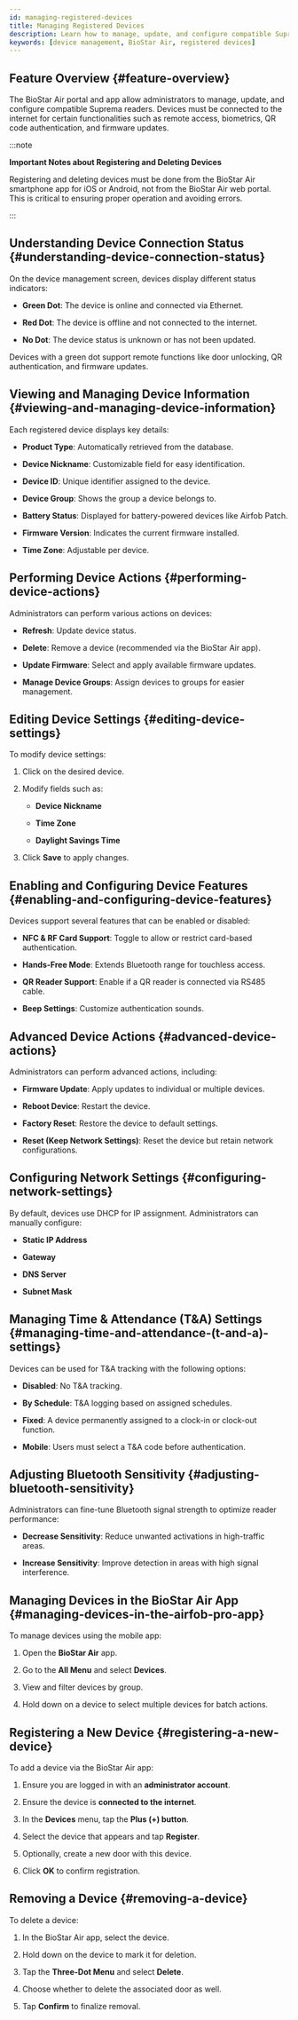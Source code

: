 ```yaml
---
id: managing-registered-devices
title: Managing Registered Devices
description: Learn how to manage, update, and configure compatible Suprema readers in BioStar Air.
keywords: [device management, BioStar Air, registered devices]
---
```


## Feature Overview {#feature-overview}

The BioStar Air portal and app allow administrators to manage, update, and configure compatible Suprema readers. Devices must be connected to the internet for certain functionalities such as remote access, biometrics, QR code authentication, and firmware updates.

<YouTube videoId="lpMPkMyjr-c" />

:::note

**Important Notes about Registering and Deleting Devices**

Registering and deleting devices must be done from the BioStar Air smartphone app for iOS or Android, not from the BioStar Air web portal. This is critical to ensuring proper operation and avoiding errors.

:::


<CustomerNote />

## Understanding Device Connection Status {#understanding-device-connection-status}

On the device management screen, devices display different status indicators:

* **Green Dot**: The device is online and connected via Ethernet.

* **Red Dot**: The device is offline and not connected to the internet.

* **No Dot**: The device status is unknown or has not been updated.

Devices with a green dot support remote functions like door unlocking, QR authentication, and firmware updates.


## Viewing and Managing Device Information {#viewing-and-managing-device-information}

Each registered device displays key details:

* **Product Type**: Automatically retrieved from the database.

* **Device Nickname**: Customizable field for easy identification.

* **Device ID**: Unique identifier assigned to the device.

* **Device Group**: Shows the group a device belongs to.

* **Battery Status**: Displayed for battery-powered devices like Airfob Patch.

* **Firmware Version**: Indicates the current firmware installed.

* **Time Zone**: Adjustable per device.


## Performing Device Actions {#performing-device-actions}

Administrators can perform various actions on devices:

* **Refresh**: Update device status.

* **Delete**: Remove a device (recommended via the BioStar Air app).

* **Update Firmware**: Select and apply available firmware updates.

* **Manage Device Groups**: Assign devices to groups for easier management.


## Editing Device Settings {#editing-device-settings}

To modify device settings:

1. Click on the desired device.

1. Modify fields such as:

   * **Device Nickname**

   * **Time Zone**

   * **Daylight Savings Time**

1. Click **Save** to apply changes.


## Enabling and Configuring Device Features {#enabling-and-configuring-device-features}

Devices support several features that can be enabled or disabled:

* **NFC & RF Card Support**: Toggle to allow or restrict card-based authentication.

* **Hands-Free Mode**: Extends Bluetooth range for touchless access.

* **QR Reader Support**: Enable if a QR reader is connected via RS485 cable.

* **Beep Settings**: Customize authentication sounds.


## Advanced Device Actions {#advanced-device-actions}

Administrators can perform advanced actions, including:

* **Firmware Update**: Apply updates to individual or multiple devices.

* **Reboot Device**: Restart the device.

* **Factory Reset**: Restore the device to default settings.

* **Reset (Keep Network Settings)**: Reset the device but retain network configurations.


## Configuring Network Settings {#configuring-network-settings}

By default, devices use DHCP for IP assignment. Administrators can manually configure:

* **Static IP Address**

* **Gateway**

* **DNS Server**

* **Subnet Mask**


## Managing Time & Attendance (T&A) Settings {#managing-time-and-attendance-(t-and-a)-settings}

Devices can be used for T&A tracking with the following options:

* **Disabled**: No T&A tracking.

* **By Schedule**: T&A logging based on assigned schedules.

* **Fixed**: A device permanently assigned to a clock-in or clock-out function.

* **Mobile**: Users must select a T&A code before authentication.


## Adjusting Bluetooth Sensitivity {#adjusting-bluetooth-sensitivity}

Administrators can fine-tune Bluetooth signal strength to optimize reader performance:

* **Decrease Sensitivity**: Reduce unwanted activations in high-traffic areas.

* **Increase Sensitivity**: Improve detection in areas with high signal interference.


## Managing Devices in the BioStar Air App {#managing-devices-in-the-airfob-pro-app}

To manage devices using the mobile app:

1. Open the **BioStar Air** app.

1. Go to the **All Menu** and select **Devices**.

1. View and filter devices by group.

1. Hold down on a device to select multiple devices for batch actions.


## Registering a New Device {#registering-a-new-device}

To add a device via the BioStar Air app:

1. Ensure you are logged in with an **administrator account**.

1. Ensure the device is **connected to the internet**.

1. In the **Devices** menu, tap the **Plus (+) button**.

1. Select the device that appears and tap **Register**.

1. Optionally, create a new door with this device.

1. Click **OK** to confirm registration.


## Removing a Device {#removing-a-device}

To delete a device:

1. In the BioStar Air app, select the device.

1. Hold down on the device to mark it for deletion.

1. Tap the **Three-Dot Menu** and select **Delete**.

1. Choose whether to delete the associated door as well.

1. Tap **Confirm** to finalize removal.